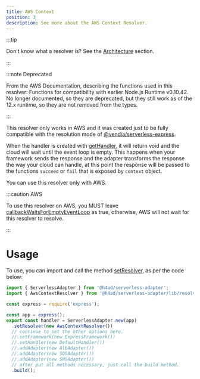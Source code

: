---
title: AWS Context
position: 3
description: See more about the AWS Context Resolver.
---

:::tip

Don't know what a resolver is? See the [Architecture](../architecture#resolver) section.

:::

:::note Deprecated

From the AWS Documentation, describing the functions used in this resolver: Functions for compatibility with earlier Node.js Runtime v0.10.42. No longer documented, so they are deprecated, but they still work as of the 12.x runtime, so they are not removed from the types.

:::

This resolver only works in AWS and it was created just to be fully compatible with the resolution mode of [@vendia/serverless-express](https://github.com/vendia/serverless-express/blob/mainline/src/make-resolver.js#L9).

When the handler is created with [getHandler](../../api/Contracts/HandlerContract#method-gethandler), it will return void
and the cloud will wait until the event loop is empty.
This happens when your framework sends the response and the adapter transforms the response the way your cloud can handle,
at this point the response will be passed to the functions `succeed` or `fail` that is exposed by `context` object.

You can use this resolver only with AWS.

:::caution AWS

To use this resolver on AWS, you MUST leave [callbackWaitsForEmptyEventLoop](https://docs.aws.amazon.com/lambda/latest/dg/nodejs-context.html) as true, otherwise, AWS will not wait for this resolver to resolve.

:::

# Usage

To use, you can import and call the method [setResolver](../../api/ServerlessAdapter#method-setresolver), as per the code below:

```ts title="index.ts"
import { ServerlessAdapter } from '@h4ad/serverless-adapter';
import { AwsContextResolver } from '@h4ad/serverless-adapter/lib/resolvers/aws-context';

const express = require('express');

const app = express();
export const handler = ServerlessAdapter.new(app)
  .setResolver(new AwsContextResolver())
  // continue to set the other options here.
  //.setFramework(new ExpressFramework())
  //.setHandler(new DefaultHandler())
  //.addAdapter(new AlbAdapter())
  //.addAdapter(new SQSAdapter())
  //.addAdapter(new SNSAdapter())
  // after put all methods necessary, just call the build method.
  .build();
```


